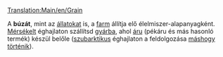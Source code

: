 [[Translation:Main/en/Grain]]
{{hu/Rakomány|név=Búza (mérsékelt égövön)
|kép=Grain.png
|termeli=[[Main/hu/Farm|farm]]
|fogadja=mérsékelt éghajlaton: [[Main/hu/Gyár|gyár]] (lásd: szöveges magyarázat)
}}

A '''búzát''', mint az [[Main/hu/Állat|állatokat]] is, a [[Main/hu/Farm|farm]] állítja elő élelmiszer-alapanyagként. [[Main/en/Éghajlatok/Hu#Mérsékelt|Mérsékelt]] éghajlaton szállítsd [[Main/hu/Gyár|gyárba]], ahol [[Main/hu/Áru|áru]] (pékáru és más hasonló termék) készül belőle ([[Main/en/Éghajlatok/Hu#Szubarktikus|szubarktikus]] éghajlaton a feldolgozása [[Main/hu/Sarki búza|máshogy történik]]).

{{hu/Navbox Rakomány}}